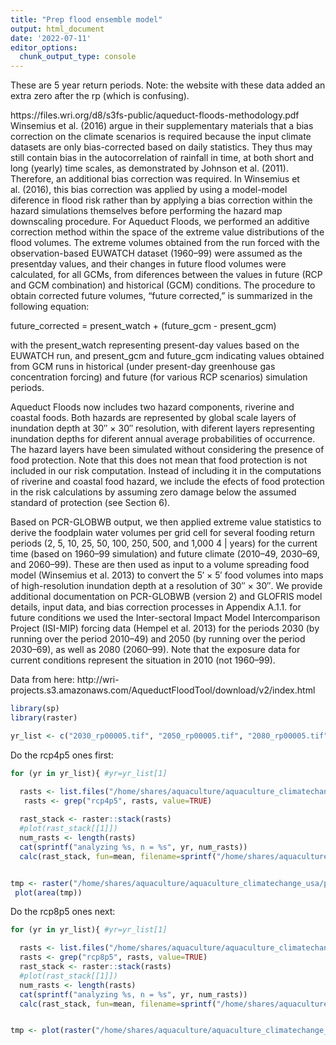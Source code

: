 ```yaml
---
title: "Prep flood ensemble model"
output: html_document
date: '2022-07-11'
editor_options: 
  chunk_output_type: console
---
```


These are 5 year return periods. Note: the website with these data added an extra zero after the rp (which is confusing).

https://files.wri.org/d8/s3fs-public/aqueduct-floods-methodology.pdf
Winsemius et al. (2016) argue in their supplementary materials that a bias correction on the climate scenarios is required because the input climate datasets
are only bias-corrected based on daily statistics. They thus may still contain
bias in the autocorrelation of rainfall in time, at both short and long (yearly) time
scales, as demonstrated by Johnson et al. (2011). Therefore, an additional bias
correction was required. In Winsemius et al. (2016), this bias correction was applied by using a model-model diference in flood risk rather than by applying a
bias correction within the hazard simulations themselves before performing the
hazard map downscaling procedure. For Aqueduct Floods, we performed an additive correction method within the space of the extreme value distributions of
the flood volumes. The extreme volumes obtained from the run forced with the
observation-based EUWATCH dataset (1960–99) were assumed as the presentday values, and their changes in future flood volumes were calculated, for all
GCMs, from diferences between the values in future (RCP and GCM combination) and historical (GCM) conditions. The procedure to obtain corrected future
volumes, “future corrected,” is summarized in the following equation:

future_corrected = present_watch + (future_gcm - present_gcm)

with the present_watch representing present-day values based on the
EUWATCH run, and present_gcm and future_gcm indicating values obtained
from GCM runs in historical (under present-day greenhouse gas concentration
forcing) and future (for various RCP scenarios) simulation periods. 

Aqueduct Floods now includes two hazard components,
riverine and coastal foods. Both hazards are represented
by global scale layers of inundation depth at 30″ × 30″
resolution, with diferent layers representing inundation
depths for diferent annual average probabilities of occurrence. The hazard layers have been simulated without
considering the presence of food protection. Note that
this does not mean that food protection is not included in
our risk computation. Instead of including it in the computations of riverine and coastal food hazard, we include
the efects of food protection in the risk calculations by
assuming zero damage below the assumed standard of
protection (see Section 6).

Based on PCR-GLOBWB output,
we then applied extreme value statistics to derive the
foodplain water volumes per grid cell for several fooding
return periods (2, 5, 10, 25, 50, 100, 250, 500, and 1,000 
4 |
years) for the current time (based on 1960–99 simulation)
and future climate (2010–49, 2030–69, and 2060–99).
These are then used as input to a volume spreading food
model (Winsemius et al. 2013) to convert the 5′ × 5′ food
volumes into maps of high-resolution inundation depth at
a resolution of 30″ × 30″. We provide additional documentation on PCR-GLOBWB (version 2) and GLOFRIS
model details, input data, and bias correction processes in
Appendix A.1.1.
for future conditions we used the Inter-sectoral Impact Model Intercomparison
Project (ISI-MIP) forcing data (Hempel et al. 2013) for the periods 2030 (by running over the period 2010–49) and 2050 (by running over the period 2030–69),
as well as 2080 (2060–99). Note that the exposure data for current conditions
represent the situation in 2010 (not 1960–99). 

Data from here: http://wri-projects.s3.amazonaws.com/AqueductFloodTool/download/v2/index.html
```r
library(sp)
library(raster)

yr_list <- c("2030_rp00005.tif", "2050_rp00005.tif", "2080_rp00005.tif")

```

Do the rcp4p5 ones first:
```r
for (yr in yr_list){ #yr=yr_list[1]

  rasts <- list.files("/home/shares/aquaculture/aquaculture_climatechange_usa/raw_data/flood/river_flood", pattern=yr, full=TRUE)
   rasts <- grep("rcp4p5", rasts, value=TRUE)
   
  rast_stack <- raster::stack(rasts)
  #plot(rast_stack[[1]])
  num_rasts <- length(rasts)
  cat(sprintf("analyzing %s, n = %s", yr, num_rasts))
  calc(rast_stack, fun=mean, filename=sprintf("/home/shares/aquaculture/aquaculture_climatechange_usa/prep_data/freshwater/flood/ensembles_river/inunriver_rcp4p5_ensemble_%s", yr), overwrite=TRUE) }


tmp <- raster("/home/shares/aquaculture/aquaculture_climatechange_usa/prep_data/freshwater/flood/ensembles_river/inunriver_rcp4p5_ensemble_2050_rp00005.tif")  
 plot(area(tmp))
```



Do the rcp8p5 ones next:
```r
for (yr in yr_list){ #yr=yr_list[1]

  rasts <- list.files("/home/shares/aquaculture/aquaculture_climatechange_usa/raw_data/flood/river_flood", pattern=yr, full=TRUE)
  rasts <- grep("rcp8p5", rasts, value=TRUE)
  rast_stack <- raster::stack(rasts)
  #plot(rast_stack[[1]])
  num_rasts <- length(rasts)
  cat(sprintf("analyzing %s, n = %s", yr, num_rasts))
  calc(rast_stack, fun=mean, filename=sprintf("/home/shares/aquaculture/aquaculture_climatechange_usa/prep_data/freshwater/flood/ensembles_river/inunriver_rcp8p5_ensemble_%s", yr), overwrite=TRUE) }


tmp <- plot(raster("/home/shares/aquaculture/aquaculture_climatechange_usa/prep_data/freshwater/flood/ensembles_river/inunriver_rcp8p5_2050_rp00005.tif"))  
 
```